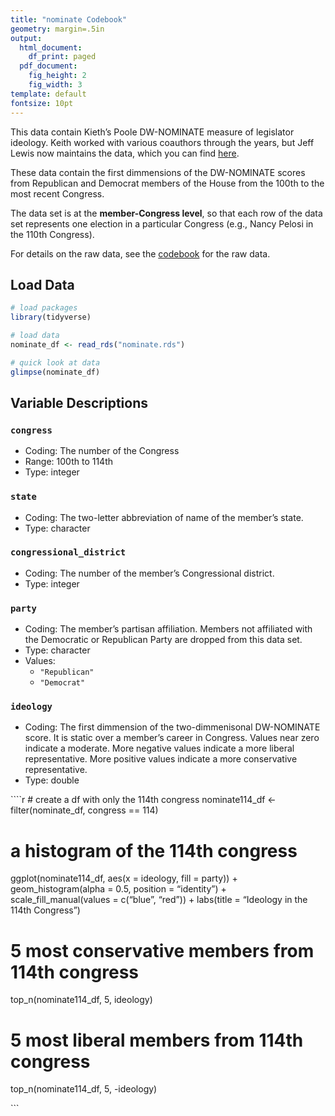 ```yaml
---
title: "nominate Codebook"
geometry: margin=.5in
output:
  html_document:
    df_print: paged
  pdf_document:
    fig_height: 2
    fig_width: 3
template: default
fontsize: 10pt
---
```


This data contain Kieth's Poole DW-NOMINATE measure of legislator ideology. Keith worked with various coauthors through the years, but Jeff Lewis now maintains the data, which you can find [here](https://voteview.com/data).

These data contain the first dimmensions of the DW-NOMINATE scores from Republican and Democrat members of the House from the 100th to the most recent Congress.

The data set is at the **member-Congress level**, so that each row of the data set represents one election in a particular Congress (e.g., Nancy Pelosi in the 110th Congress).

For details on the raw data, see the [codebook](https://voteview.com/articles/data_help_members) for the raw data.


## Load Data

```r
# load packages
library(tidyverse)

# load data
nominate_df <- read_rds("nominate.rds")

# quick look at data
glimpse(nominate_df)
```

## Variable Descriptions

### `congress`

- Coding: The number of the Congress
- Range: 100th to 114th
- Type: integer

### `state`

- Coding: The two-letter abbreviation of name of the member's state.
- Type: character

### `congressional_district`

- Coding: The number of the member's Congressional district. 
- Type: integer

### `party`

- Coding: The member's partisan affiliation. Members not affiliated with the Democratic or Republican Party are dropped from this data set.
- Type: character
- Values: 
  - `"Republican"`
  - `"Democrat"`

### `ideology`

- Coding: The first dimmension of the two-dimmenisonal DW-NOMINATE score. It is static over a member's career in Congress. Values near zero indicate a moderate. More negative values indicate a more liberal representative. More positive values indicate a more conservative representative. 
- Type: double

````r
# create a df with only the 114th congress
nominate114_df <- filter(nominate_df, congress == 114) 

# a histogram of the 114th congress
ggplot(nominate114_df, aes(x = ideology, fill = party)) + 
  geom_histogram(alpha = 0.5, position = "identity") + 
  scale_fill_manual(values = c("blue", "red")) + 
  labs(title = "Ideology in the 114th Congress")

# 5 most conservative members from 114th congress
top_n(nominate114_df, 5, ideology)

# 5 most liberal members from 114th congress
top_n(nominate114_df, 5, -ideology)

```